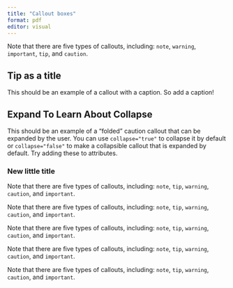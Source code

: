 ```yaml
---
title: "Callout boxes"
format: pdf
editor: visual
---
```


::: callout-note
Note that there are five types of callouts, including: `note`, `warning`, `important`, `tip`, and `caution`.
:::

::: callout-tip
## Tip as a title

This should be an example of a callout with a caption. So add a caption!
:::

::: {.callout-caution collapse="true"}
## Expand To Learn About Collapse

This should be an example of a "folded" caution callout that can be expanded by the user. You can use `collapse="true"` to collapse it by default or `collapse="false"` to make a collapsible callout that is expanded by default. Try adding these to attributes.
:::


::: callout-note
### New little title
Note that there are five types of callouts, including: `note`, `tip`, `warning`, `caution`, and `important`.
:::

::: callout-tip
Note that there are five types of callouts, including: `note`, `tip`, `warning`, `caution`, and `important`.
:::

::: {.callout-warning collapse="true"}
Note that there are five types of callouts, including: `note`, `tip`, `warning`, `caution`, and `important`.
:::

::: callout-caution
Note that there are five types of callouts, including: `note`, `tip`, `warning`, `caution`, and `important`.
:::

::: callout-important
Note that there are five types of callouts, including: `note`, `tip`, `warning`, `caution`, and `important`.
:::
